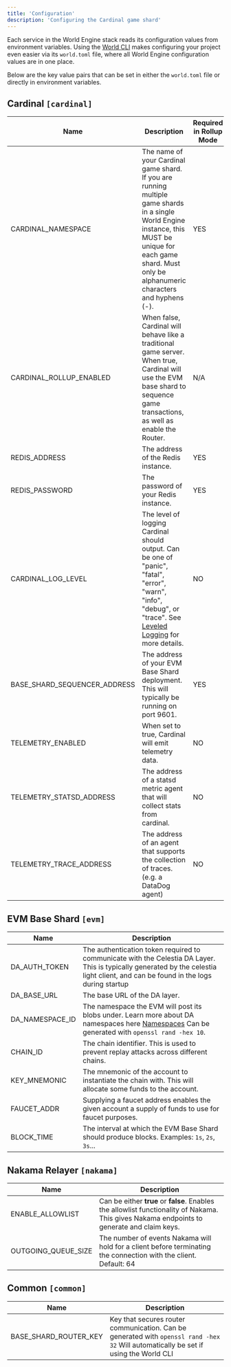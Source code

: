 ```yaml
---
title: 'Configuration'
description: 'Configuring the Cardinal game shard'
---
```


Each service in the World Engine stack reads its configuration values from environment variables. Using the [World CLI](https://github.com/Argus-Labs/world-cli) makes configuring your project even easier via its `world.toml` file, where all World Engine configuration values are in one place.

Below are the key value pairs that can be set in either the `world.toml` file or directly in environment variables.


## Cardinal `[cardinal]`
| Name                         | Description                                                                                                                                                                                                                          | Required in Rollup Mode |
|------------------------------|--------------------------------------------------------------------------------------------------------------------------------------------------------------------------------------------------------------------------------------|-------------------------|
| CARDINAL_NAMESPACE           | The name of your Cardinal game shard. If you are running multiple game shards in a single World Engine instance, this MUST be unique for each game shard. Must only be alphanumeric characters and hyphens (-).                      | YES                     |
| CARDINAL_ROLLUP_ENABLED      | When false, Cardinal will behave like a traditional game server. When true, Cardinal will use the EVM base shard to sequence game transactions, as well as enable the Router.                                                        | N/A                     |
| REDIS_ADDRESS                | The address of the Redis instance.                                                                                                                                                                                                   | YES                     |
| REDIS_PASSWORD               | The password of your Redis instance.                                                                                                                                                                                                 | YES                     |
| CARDINAL_LOG_LEVEL           | The level of logging Cardinal should output. Can be one of "panic", "fatal", "error", "warn", "info", "debug", or "trace". See [Leveled Logging](https://github.com/rs/zerolog?tab=readme-ov-file#leveled-logging) for more details. | NO                      |
| BASE_SHARD_SEQUENCER_ADDRESS | The address of your EVM Base Shard deployment. This will typically be running on port 9601.                                                                                                                                          | YES                     |
| TELEMETRY_ENABLED            | When set to true, Cardinal will emit telemetry data.                                                                                                                                                                                 | NO                      |
| TELEMETRY_STATSD_ADDRESS     | The address of a statsd metric agent that will collect stats from cardinal.                                                                                                                                                          | NO                      |
| TELEMETRY_TRACE_ADDRESS      | The address of an agent that supports the collection of traces. (e.g. a DataDog agent)                                                                                                                                               | NO                      |


## EVM Base Shard `[evm]`
| Name            | Description                                                                                                                                                                                            |
|-----------------|--------------------------------------------------------------------------------------------------------------------------------------------------------------------------------------------------------|
| DA_AUTH_TOKEN   | The authentication token required to communicate with the Celestia DA Layer. This is typically generated by the celestia light client, and can be found in the logs during startup                     |
| DA_BASE_URL     | The base URL of the DA layer.                                                                                                                                                                          |
| DA_NAMESPACE_ID | The namespace the EVM will post its blobs under. Learn more about DA namespaces here [Namespaces](https://celestia.org/glossary/namespaced-merkle-tree/) Can be generated with `openssl rand -hex 10`. |                                                                                                                 |
| CHAIN_ID        | The chain identifier. This is used to prevent replay attacks across different chains.                                                                                                                  |
| KEY_MNEMONIC    | The mnemonic of the account to instantiate the chain with. This will allocate some funds to the account.                                                                                               |
| FAUCET_ADDR     | Supplying a faucet address enables the given account a supply of funds to use for faucet purposes.                                                                                                     |
| BLOCK_TIME      | The interval at which the EVM Base Shard should produce blocks. Examples: `1s`, `2s`, `3s`...                                                                                                          |

## Nakama Relayer `[nakama]`
| Name                | Description                                                                                                                                 |
|---------------------|---------------------------------------------------------------------------------------------------------------------------------------------|
| ENABLE_ALLOWLIST    | Can be either **true** or **false**. Enables the allowlist functionality of Nakama. This gives Nakama endpoints to generate and claim keys. |
| OUTGOING_QUEUE_SIZE | The number of events Nakama will hold for a client before terminating the connection with the client. Default: 64                           |

## Common `[common]`
| Name                  | Description                                                                                                                          |
|-----------------------|--------------------------------------------------------------------------------------------------------------------------------------|
| BASE_SHARD_ROUTER_KEY | Key that secures router communication. Can be generated with `openssl rand -hex 32` Will automatically be set if using the World CLI |